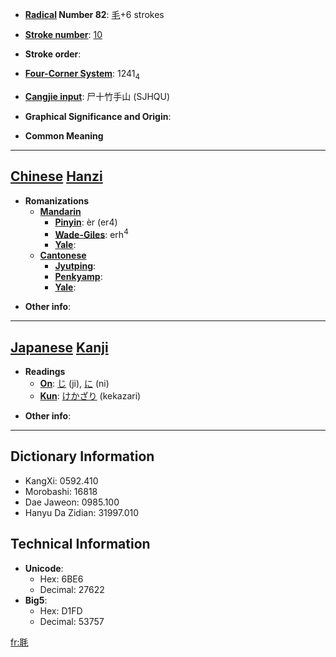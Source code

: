 * '''[[Wiktionary:Chinese radical index| Radical]] Number 82''': [[Wiktionary:Chinese radical index 毛|毛]]+6 strokes

* '''[[Wiktionary:Chinese total strokes index|Stroke number]]''': [[Wiktionary:Chinese total strokes index 10|10]]

* '''Stroke order''': 

* '''[[Wiktionary:Chinese four corner index|Four-Corner System]]''': 1241<sub>4</sub>

* '''[[Wiktionary:Chinese Cangjie index|Cangjie input]]''': 尸十竹手山 (SJHQU)

* '''Graphical Significance and Origin''': 

* '''Common Meaning'''

----

== [[Chinese]] [[Hanzi]] ==

* '''Romanizations'''
** '''[[Mandarin]]'''
*** '''[[Pinyin]]''': èr (er4)
*** '''[[Wade-Giles]]''': erh<sup>4</sup>
*** '''[[Yale]]''': 
** '''[[Cantonese]]'''
*** '''[[Jyutping]]''':
*** '''[[Penkyamp]]''': 
*** '''[[Yale]]''': 

* '''Other info''': 

----

== [[Japanese]] [[Kanji]] ==

* '''Readings'''
** '''[[On]]''': [[じ]] (ji), [[に]] (ni)
** '''[[Kun]]''': [[けかざり]] (kekazari)

* '''Other info''':  

----

== Dictionary Information ==

* KangXi: 0592.410
* Morobashi: 16818
* Dae Jaweon: 0985.100
* Hanyu Da Zidian: 31997.010

== Technical Information ==

* '''Unicode''':
** Hex: 6BE6
** Decimal: 27622
* '''Big5''':
** Hex: D1FD
** Decimal: 53757

[[fr:毦]]